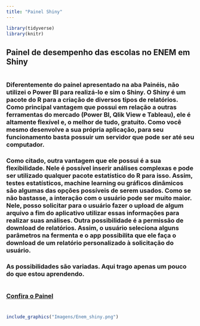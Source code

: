 ```yaml
---
title: "Painel Shiny"
---
```


```r
library(tidyverse)
library(knitr)
```

## **Painel de desempenho das escolas no ENEM em Shiny**
#
### Diferentemente do painel apresentado na aba Painéis, não utilizei o Power BI para realizá-lo e sim o Shiny. O Shiny é um pacote do R para a criação de diversos tipos de relatórios. Como principal vantagem que possui em relação a outras ferramentas do mercado (Power BI, Qlik View e Tableau), ele é altamente flexível e, o melhor de tudo, gratuito. Como você mesmo desenvolve a sua própria aplicação, para seu funcionamento basta possuir um servidor que pode ser até seu computador.

### Como citado, outra vantagem que ele possui é a sua flexibilidade. Nele é possível inserir análises complexas e pode ser utilizado qualquer pacote estatístico do R para isso. Assim, testes estatísticos, machine learning ou gráficos dinâmicos são algumas das opções possíveis de serem usados. Como se não bastasse, a interação com o usuário pode ser muito maior. Nele, posso solicitar para o usuário fazer o upload de algum arquivo a fim do aplicativo utilizar essas informações para realizar suas análises. Outra possibilidade é a permissão de download de relatórios. Assim, o usuário seleciona alguns parâmetros na fermenta e o app possibilita que ele faça o download de um relatório personalizado à solicitação do usuário.

### As possibilidades são variadas. Aqui trago apenas um pouco do que estou aprendendo.
#
### [Confira o Painel](https://wesleyst.shinyapps.io/ENEM/)

#
```r
include_graphics("Imagens/Enem_shiny.png")
```